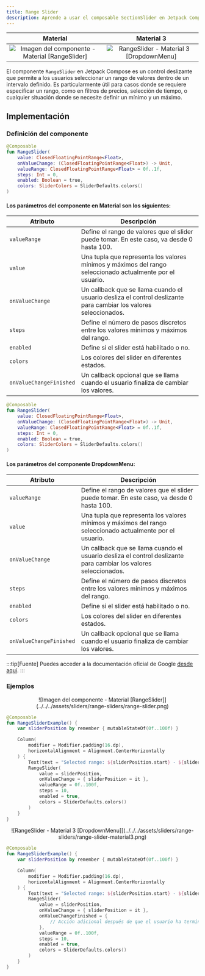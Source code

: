 ```yaml
---
title: Range Slider
description: Aprende a usar el composable SectionSlider en Jetpack Compose.
---
```



| Material| Material 3| 
| :----------------: | :------: |
![Imagen del componente - Material [RangeSlider]](../../../assets/sliders/range-sliders/range-slider.png)|![RangeSlider - Material 3 [DropdownMenu]](../../../assets/sliders/range-sliders/range-slider-material3.png)

El componente `RangeSlider` en Jetpack Compose es un control deslizante que permite a los usuarios seleccionar un rango de valores dentro de un intervalo definido. Es particularmente útil para casos donde se requiere especificar un rango, como en filtros de precios, selección de tiempo, o cualquier situación donde se necesite definir un mínimo y un máximo.

## Implementación

### Definición del componente

<Tabs>

<TabItem label="Material">

```kotlin frame="terminal"
@Composable
fun RangeSlider(
    value: ClosedFloatingPointRange<Float>,
    onValueChange: (ClosedFloatingPointRange<Float>) -> Unit,
    valueRange: ClosedFloatingPointRange<Float> = 0f..1f,
    steps: Int = 0,
    enabled: Boolean = true,
    colors: SliderColors = SliderDefaults.colors()
)
```
#### Los parámetros del componente en Material son los siguientes:

Atributo | Descripción
------ | -----------
`valueRange` | Define el rango de valores que el slider puede tomar. En este caso, va desde 0 hasta 100.
`value` | Una tupla que representa los valores mínimos y máximos del rango seleccionado actualmente por el usuario.
`onValueChange` | Un callback que se llama cuando el usuario desliza el control deslizante para cambiar los valores seleccionados.
`steps` | Define el número de pasos discretos entre los valores mínimos y máximos del rango.
`enabled` | Define si el slider está habilitado o no.
`colors` | Los colores del slider en diferentes estados.
`onValueChangeFinished` | Un callback opcional que se llama cuando el usuario finaliza de cambiar los valores.

</TabItem>

<TabItem label="Material 3">

```kotlin frame="terminal"
@Composable
fun RangeSlider(
    value: ClosedFloatingPointRange<Float>,
    onValueChange: (ClosedFloatingPointRange<Float>) -> Unit,
    valueRange: ClosedFloatingPointRange<Float> = 0f..1f,
    steps: Int = 0,
    enabled: Boolean = true,
    colors: SliderColors = SliderDefaults.colors()
)
```
#### Los parámetros del componente DropdownMenu:

Atributo | Descripción
------ | -----------
`valueRange` | Define el rango de valores que el slider puede tomar. En este caso, va desde 0 hasta 100.
`value` | Una tupla que representa los valores mínimos y máximos del rango seleccionado actualmente por el usuario.
`onValueChange` | Un callback que se llama cuando el usuario desliza el control deslizante para cambiar los valores seleccionados.
`steps` | Define el número de pasos discretos entre los valores mínimos y máximos del rango.
`enabled` | Define si el slider está habilitado o no.
`colors` | Los colores del slider en diferentes estados.
`onValueChangeFinished` | Un callback opcional que se llama cuando el usuario finaliza de cambiar los valores.

</TabItem>

</Tabs>

[comment]: <> (No modifiques el tip)

:::tip[Fuente]
Puedes acceder a la documentación oficial de Google
[desde aquí](https://developer.android.com/reference/kotlin/androidx/compose/runtime/package-summary).
:::

### Ejemplos

<Tabs>

<TabItem label="Material">

<center>![Imagen del componente - Material [RangeSlider]](../../../assets/sliders/range-sliders/range-slider.png)</center>

```kotlin frame="terminal"
@Composable
fun RangeSliderExample() {
    var sliderPosition by remember { mutableStateOf(0f..100f) }

    Column(
        modifier = Modifier.padding(16.dp),
        horizontalAlignment = Alignment.CenterHorizontally
    ) {
        Text(text = "Selected range: ${sliderPosition.start} - ${sliderPosition.endInclusive}")
        RangeSlider(
            value = sliderPosition,
            onValueChange = { sliderPosition = it },
            valueRange = 0f..100f,
            steps = 10,
            enabled = true,
            colors = SliderDefaults.colors()
        )
    }
}
```
</TabItem>

<TabItem label="Material 3">

<center>![RangeSlider - Material 3 [DropdownMenu]](../../../assets/sliders/range-sliders/range-slider-material3.png)</center>

```kotlin frame="terminal"
@Composable
fun RangeSliderExample() {
    var sliderPosition by remember { mutableStateOf(0f..100f) }

    Column(
        modifier = Modifier.padding(16.dp),
        horizontalAlignment = Alignment.CenterHorizontally
    ) {
        Text(text = "Selected range: ${sliderPosition.start} - ${sliderPosition.endInclusive}")
        RangeSlider(
            value = sliderPosition,
            onValueChange = { sliderPosition = it },
            onValueChangeFinished = {
                // Acción adicional después de que el usuario ha terminado de cambiar el valor
            },
            valueRange = 0f..100f,
            steps = 10,
            enabled = true,
            colors = SliderDefaults.colors()
        )
    }
}
```

</TabItem>
</Tabs>

